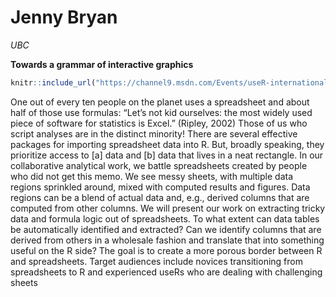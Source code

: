 # Jenny Bryan
*UBC*


**Towards a grammar of interactive graphics**
```r

knitr::include_url("https://channel9.msdn.com/Events/useR-international-R-User-conference/useR2016/jailbreakr-Get-out-of-Excel-free/player")  
```

One out of every ten people on the planet uses a spreadsheet and about half of those use formulas: "Let's not kid ourselves: the most widely used piece of software for statistics is Excel." (Ripley, 2002) Those of us who script analyses are in the distinct minority! There are several effective packages for importing spreadsheet data into R. But, broadly speaking, they prioritize access to [a] data and [b] data that lives in a neat rectangle. In our collaborative analytical work, we battle spreadsheets created by people who did not get this memo. We see messy sheets, with multiple data regions sprinkled around, mixed with computed results and figures. Data regions can be a blend of actual data and, e.g., derived columns that are computed from other columns. We will present our work on extracting tricky data and formula logic out of spreadsheets. To what extent can data tables be automatically identified and extracted? Can we identify columns that are derived from others in a wholesale fashion and translate that into something useful on the R side? The goal is to create a more porous border between R and spreadsheets. Target audiences include novices transitioning from spreadsheets to R and experienced useRs who are dealing with challenging sheets
